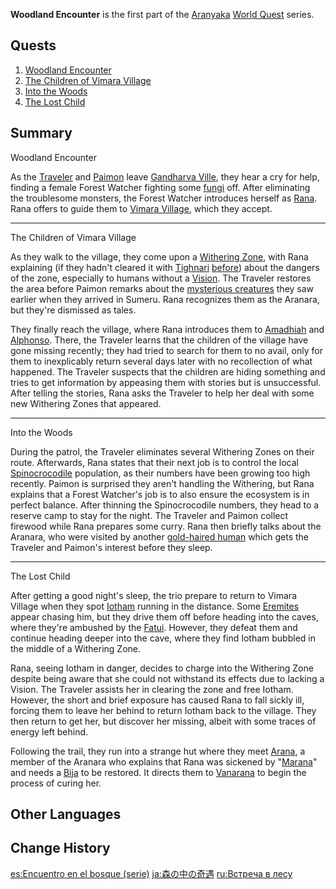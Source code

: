 {{About|the World Quest series|the Forest Adventure Journal chapter and its completion requirements|Aranyaka (Gadget)#I: Woodland Encounter}}
{{Act Infobox
|image          = World Quest Woodland Encounter.png
|type           = World
|major          = yes
|chapter        = Aranyaka
|actNum         = I
|actType        = Part
|next           = Dream Nursery
}}
'''Woodland Encounter''' is the first part of the [[Aranyaka]] [[World Quest]] series.

==Quests==
# [[Woodland Encounter (Quest)|Woodland Encounter]]
# [[The Children of Vimara Village]]
# [[Into the Woods]]
# [[The Lost Child]]

==Summary==
;Woodland Encounter
As the [[Traveler]] and [[Paimon]] leave [[Gandharva Ville]], they hear a cry for help, finding a female Forest Watcher fighting some [[Fungus|fungi]] off. After eliminating the troublesome monsters, the Forest Watcher introduces herself as [[Rana]]. Rana offers to guide them to [[Vimara Village]], which they accept.
----
;The Children of Vimara Village
As they walk to the village, they come upon a [[The Withering|Withering Zone]], with Rana explaining (if they hadn't cleared it with [[Tighnari]] [[Chronic Illness|before]]) about the dangers of the zone, especially to humans without a [[Vision]]. The Traveler restores the area before Paimon remarks about the [[Aranara|mysterious creatures]] they saw earlier when they arrived in Sumeru. Rana recognizes them as the Aranara, but they're dismissed as tales.

They finally reach the village, where Rana introduces them to [[Amadhiah]] and [[Alphonso]]. There, the Traveler learns that the children of the village have gone missing recently; they had tried to search for them to no avail, only for them to inexplicably return several days later with no recollection of what happened. The Traveler suspects that the children are hiding something and tries to get information by appeasing them with stories but is unsuccessful. After telling the stories, Rana asks the Traveler to help her deal with some new Withering Zones that appeared.
----
;Into the Woods
During the patrol, the Traveler eliminates several Withering Zones on their route. Afterwards, Rana states that their next job is to control the local [[Spinocrocodile]] population, as their numbers have been growing too high recently. Paimon is surprised they aren't handling the Withering, but Rana explains that a Forest Watcher's job is to also ensure the ecosystem is in perfect balance. After thinning the Spinocrocodile numbers, they head to a reserve camp to stay for the night. The Traveler and Paimon collect firewood while Rana prepares some curry. Rana then briefly talks about the Aranara, who were visited by another [[Traveler's Sibling|gold-haired human]] which gets the Traveler and Paimon's interest before they sleep.
----
;The Lost Child
After getting a good night's sleep, the trio prepare to return to Vimara Village when they spot [[Iotham]] running in the distance. Some [[The Eremites/Enemies|Eremites]] appear chasing him, but they drive them off before heading into the caves, where they're ambushed by the [[Fatui]]. However, they defeat them and continue heading deeper into the cave, where they find Iotham bubbled in the middle of a Withering Zone.

Rana, seeing Iotham in danger, decides to charge into the Withering Zone despite being aware that she could not withstand its effects due to lacking a Vision. The Traveler assists her in clearing the zone and free Iotham. However, the short and brief exposure has caused Rana to fall sickly ill, forcing them to leave her behind to return Iotham back to the village. They then return to get her, but discover her missing, albeit with some traces of energy left behind.

Following the trail, they run into a strange hut where they meet [[Arana]], a member of the Aranara who explains that Rana was sickened by "[[Marana's Avatar|Marana]]" and needs a [[Bija]] to be restored. It directs them to [[Vanarana (Area)|Vanarana]] to begin the process of curing her.

==Other Languages==
{{Other Languages
|en      = Woodland Encounter
|zhs     = 林中奇遇
|zhs_rm  = Lín Zhōng Qíyù
|zht     = 林中奇遇
|zht_rm  = Lín Zhōng Qíyù
|zh_tl   = 
|ja      = 森の中の奇遇
|ja_rm   = Mori no Naka no Kiguu
|ja_tl   = Unexpected Meeting in the Forest
|ko      = 숲속의 조우
|ko_rm   = Supsok-ui Jou
|ko_tl   = Encounter in-Forest
|es      = Encuentro en el bosque
|es_tl   = Encounter in the Forest
|fr      = Rencontre dans la forêt
|fr_tl   = Encounter in the Forest
|ru      = Встреча в лесу
|ru_tl   = A Meeting in the Forest
|th      = การพบเจอสุดอัศจรรย์กลางผืนป่า
|th_rm   = 
|th_tl   = 
|vi      = Cuộc Gặp Trong Rừng
|vi_tl   = Encounter in the Forest
|de      = Begegnung im Wald
|de_tl   = Encounter in the Forest
|id      = Perjumpaan di Hutan
|id_tl   = Encounter in the Forest
|pt      = Encontro na Floresta
|pt_tl   = 
|tr      = Ormanda Karşılaşma
|tr_tl   = 
|it      = Incontro dei boschi
|it_tl   = 
}}

==Change History==
{{Change History|3.0}}

[[es:Encuentro en el bosque (serie)]]
[[ja:森の中の奇遇]]
[[ru:Встреча в лесу]]